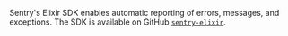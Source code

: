 <Note>

Sentry's Elixir SDK enables automatic reporting of errors, messages, and exceptions. The SDK is available on GitHub [`sentry-elixir`](https://github.com/getsentry/sentry-elixir/).

</Note>
